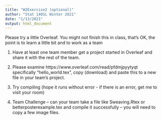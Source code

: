 ---
title: "W2Exercise2 (optional)"
author: "Stat 140SL Winter 2021"
date: "1/13/2021"
output: html_document
---

Please try a little Overleaf.  You might not finish this in class, that's OK, the point is to learn a little bit and to work as a team

1.  Have at least one team member get a project started in Overleaf and share it with the rest of the team.

2.  Please examine https://www.overleaf.com/read/pfdmjpyytyqt specifically "hello_world.tex", copy (download) and paste this to a new file in your team's project.

3.  Try compiling (hope it runs without error - if there is an error, get me to visit your room)

4.  Team Challenge -- can your team take a file like Sweaving.Rtex or betterposterexample.tex and compile it successfully -- you will need to copy a few image files.